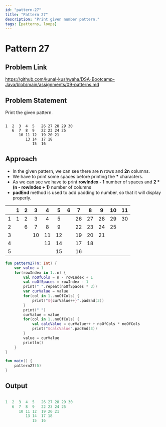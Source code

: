 ```yaml
---
id: "pattern-27"
title: "Pattern 27"
description: "Print given number pattern."
tags: [patterns, loops]
---
```




# Pattern 27

## Problem Link

https://github.com/kunal-kushwaha/DSA-Bootcamp-Java/blob/main/assignments/09-patterns.md

## Problem Statement

Print the given pattern.

```text

1  2  3  4  5   26 27 28 29 30 
   6  7  8  9   22 23 24 25 
      10 11 12  19 20 21 
         13 14  17 18 
            15  16 

```
## Approach

- In the given pattern, we can see there are **n** rows and **2n** columns.
- We have to print some spaces before printing the **\*** characters.
- As we can see we have to print **rowIndex - 1** number of spaces and **2 * (n - rowIndex + 1)** number of columns 
- **padEnd** method is used to add padding to number, so that it will display properly.

<TableWrapper rows="5" cols="2n = 5">

|   	| 1 	| 2 	|  3 	|  4 	|  5 	| 6 	|  7 	|  8 	|  9 	| 10 	| 11 	|
|:-:	|:-:	|:-:	|:--:	|:--:	|:--:	|:-:	|:--:	|:--:	|:--:	|:--:	|:--:	|
| 1 	| 1 	| 2 	|  3 	|  4 	|  5 	|   	| 26 	| 27 	| 28 	| 29 	| 30 	|
| 2 	|   	| 6 	|  7 	|  8 	|  9 	|   	| 22 	| 23 	| 24 	| 25 	|    	|
| 3 	|   	|   	| 10 	| 11 	| 12 	|   	| 19 	| 20 	| 21 	|    	|    	|
| 4 	|   	|   	|    	| 13 	| 14 	|   	| 17 	| 18 	|    	|    	|    	|
| 5 	|   	|   	|    	|    	| 15 	|   	| 16 	|    	|    	|    	|    	|

</TableWrapper>

<Tabs>
<TabItem value="kotlin" label="Kotlin">
<SolutionAuthor name="@msvhora"/>

```kt
fun pattern27(n: Int) {
    var value = 1
    for(rowIndex in 1..n) {
		val noOfCols = n - rowIndex + 1
        val noOfSpaces = rowIndex - 1
        print(" ".repeat(noOfSpaces * 3))
        var curValue = value
        for(col in 1..noOfCols) {
            print("${curValue++}".padEnd(3))
        }
        print(" ")
        curValue = value
        for(col in 1..noOfCols) {
            val calcValue = curValue++ + noOfCols * noOfCols
            print("$calcValue".padEnd(3))
        }
        value = curValue
        println()
    }
}

fun main() {	
    pattern27(5)
}
```
</TabItem>
</Tabs>

## Output

```kt

1  2  3  4  5   26 27 28 29 30 
   6  7  8  9   22 23 24 25 
      10 11 12  19 20 21 
         13 14  17 18 
            15  16 

```